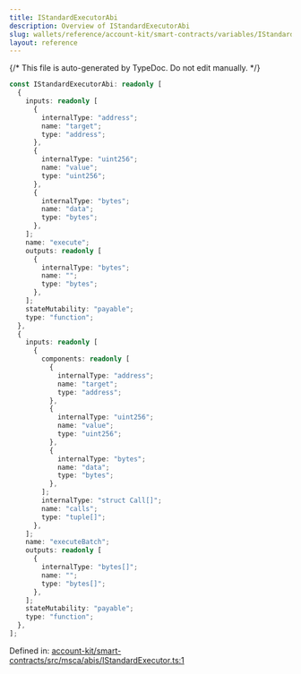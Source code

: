 ```yaml
---
title: IStandardExecutorAbi
description: Overview of IStandardExecutorAbi
slug: wallets/reference/account-kit/smart-contracts/variables/IStandardExecutorAbi
layout: reference
---
```


{/* This file is auto-generated by TypeDoc. Do not edit manually. */}

```ts
const IStandardExecutorAbi: readonly [
  {
    inputs: readonly [
      {
        internalType: "address";
        name: "target";
        type: "address";
      },
      {
        internalType: "uint256";
        name: "value";
        type: "uint256";
      },
      {
        internalType: "bytes";
        name: "data";
        type: "bytes";
      },
    ];
    name: "execute";
    outputs: readonly [
      {
        internalType: "bytes";
        name: "";
        type: "bytes";
      },
    ];
    stateMutability: "payable";
    type: "function";
  },
  {
    inputs: readonly [
      {
        components: readonly [
          {
            internalType: "address";
            name: "target";
            type: "address";
          },
          {
            internalType: "uint256";
            name: "value";
            type: "uint256";
          },
          {
            internalType: "bytes";
            name: "data";
            type: "bytes";
          },
        ];
        internalType: "struct Call[]";
        name: "calls";
        type: "tuple[]";
      },
    ];
    name: "executeBatch";
    outputs: readonly [
      {
        internalType: "bytes[]";
        name: "";
        type: "bytes[]";
      },
    ];
    stateMutability: "payable";
    type: "function";
  },
];
```

Defined in: [account-kit/smart-contracts/src/msca/abis/IStandardExecutor.ts:1](https://github.com/alchemyplatform/aa-sdk/blob/c1a84188d03473acac2fdb49fb7cd7fdba73169b/account-kit/smart-contracts/src/msca/abis/IStandardExecutor.ts#L1)
